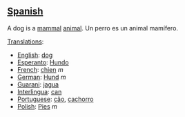 ==[[Spanish]]==

A dog is a [[mammal]] [[animal]].
Un perro es un animal mamífero.

[[Translation]]s: 

*[[English]]: [[dog]]
*[[Esperanto]]: [[Hundo]]
*[[French]]: [[chien]] ''m''
*[[German]]: [[Hund]] ''m''
*[[Guarani]]: [[jagua]]
*[[Interlingua]]: [[can]]
*[[Portuguese]]: [[cão]], [[cachorro]]
*[[Polish]]: [[Pies]] ''m''